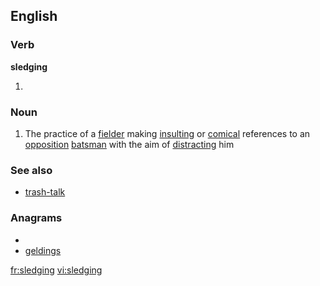==English==

===Verb===
'''sledging'''

# {{present participle of|[[sledge]]}}

===Noun===
{{wikipedia|sledging (cricket)}}
{{en-noun|-}}

#{{cricket}} The practice of a [[fielder]] making [[insulting]] or [[comical]] references to an [[opposition]] [[batsman]] with the aim of [[distract]]ing him

===See also===
*[[trash-talk]]

===Anagrams===
* {{alphagram|deggilns}}
* [[geldings#English|geldings]]

[[fr:sledging]]
[[vi:sledging]]